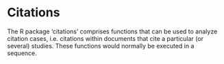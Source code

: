 # Citations
The R package 'citations' comprises functions that can be used to analyze citation cases, i.e. citations within documents that cite a particular (or several) studies. These functions would normally be executed in a sequence.
